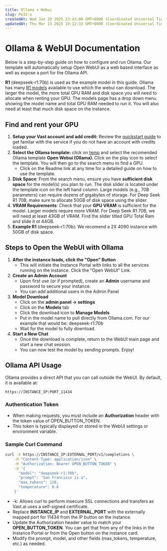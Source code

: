 ```yaml
---
title: Ollama + Webui
slug: Pe3Z-o
createdAt: Wed Jan 29 2025 23:43:00 GMT+0000 (Coordinated Universal Time)
updatedAt: Thu Mar 13 2025 19:12:33 GMT+0000 (Coordinated Universal Time)
---
```


# Ollama & WebUI Documentation

Below is a step-by-step guide on how to configure and run Ollama. Our template will automatically setup Open WebUI as a web based interface as well as expose a port for the Ollama API.

**R1** (deepseek-r1:70b) is used as the example model in this guide. Ollama has many [R1 models](https://ollama.com/library/deepseek-r1) available to use which the webui can download. The larger the model, the more total GPU RAM and disk space you will need to allocate when renting your GPU. The models page has a drop down menu showing the model name and total GPU RAM needed to run it. You will also need at least that much disk space on the instance.

## Find and rent your GPU

1. **Setup your Vast account and add credit:** Review the [quickstart guide](https://docs.vast.ai/quickstart) to get familar with the service if you do not have an account with credits loaded.
2. **Select the Ollama template:** click on [temp](https://cloud.vast.ai/templates/) and select the recomended Ollama template **Open Webui (Ollama).&#x20;**&#x43;lick on the play icon to select the template. You will then go to the search menu to find a GPU.&#x20;
   - Click on the Readme link at any time for a detailed guide on how to use the template.
3. **Disk Space**: From the search menu, ensure you have **sufficient disk space** for the model(s) you plan to run. The disk slider is located under the template icon on the left hand column. Large models (e.g., 70B parameters) can require dozens of gigabytes of storage. For Deep Seek R1 70B, make sure to allocate 50GB of disk space using the slider.&#x20;
4. **VRAM Requirements**: Check that your **GPU VRAM** is sufficient for the model. Larger models require more VRAM. For Deep Seek R1 70B, we will need at least 43GB of VRAM. Find the slider titled GPU Total Ram and slide it ot 44GB.
5. **Example R1&#x20;**(deepseek-r1:70b): We recomend a 2X 4090 instance with 50GB of disk space.&#x20;

## Steps to Open the WebUI with Ollama

1. **After the instance loads, click the "Open" Button**
   - This will initiate the Instance Portal with links to all the services running on the instance. Click the "Open WebUI" Link.
2. **Create an Admin Account**
   - Upon first use (or if prompted), create an **Admin** username and password to secure your instance.
   - You can add additional users in the Admin Panel
3. **Model Download**
   - Click on the **admin panel -> settings**
   - Click on the **Models** tab
   - Click the download icon to **Manage Models**
   - Put in the model name to pull directly from Ollama.com. For our example that would be: deepseek-r1:70b
   - Wait for the model to fully download.
4. **Start a New Chat**
   - Once the download is complete, return to the WebUI main page and start a new chat session.
   - You can now test the model by sending prompts. Enjoy!

## Ollama API Usage

Ollama provides a direct API that you can call outside the WebUI. By default, it is available at:

```bash
https://INSTANCE_IP:PORT_11434
```

### Authentication Token

- When making requests, you must include an **Authorization** header with the token value of OPEN\_BUTTON\_TOKEN.
- This token is typically displayed or stored in the WebUI settings or environment variable.

### Sample Curl Command

```bash
curl -k https://INSTANCE_IP:EXTERNAL_PORT/v1/completions \
    -H "Content-Type: application/json" \
    -H "Authorization: Bearer OPEN_BUTTON_TOKEN" \
    -d '{
      "model": "deepseek-r1:70b",
      "prompt": "San Francisco is a",
      "max_tokens": 128,
      "temperature": 0.6
    }'
```


- -k: Allows curl to perform insecure SSL connections and transfers as Vast.ai uses a self-signed certificate.
- Replace **INSTANCE\_IP** and **EXTERNAL\_PORT** with the externally mapped port for 11434 from the IP button on the instance.
- Update the Authorization header value to match your **OPEN\_BUTTON\_TOKEN**. You can get that from any of the links in the Instance Portal or from the Open button on the instance card.
- Modify the prompt, model, and other fields (max\_tokens, temperature, etc.) as needed.

